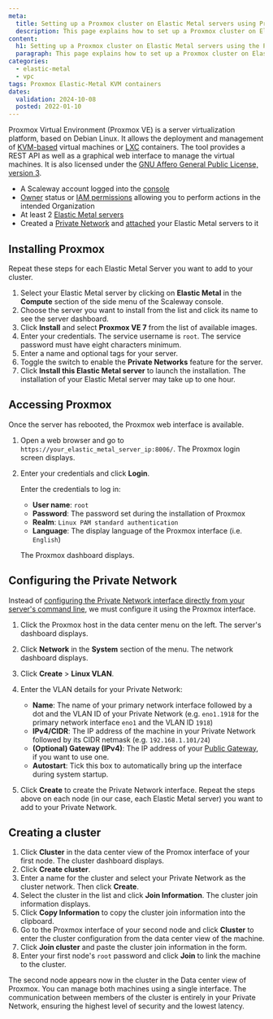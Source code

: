 ```yaml
---
meta:
  title: Setting up a Proxmox cluster on Elastic Metal servers using Private Networks
  description: This page explains how to set up a Proxmox cluster on Elastic Metal servers using the Private Networks feature
content:
  h1: Setting up a Proxmox cluster on Elastic Metal servers using the Private Networks feature
  paragraph: This page explains how to set up a Proxmox cluster on Elastic Metal servers using the Private Networks feature
categories:
  - elastic-metal
  - vpc
tags: Proxmox Elastic-Metal KVM containers
dates:
  validation: 2024-10-08
  posted: 2022-01-10
---
```


Proxmox Virtual Environment (Proxmox VE) is a server virtualization platform, based on Debian Linux. It allows the deployment and management of [KVM-based](https://www.linux-kvm.org/page/Main_Page) virtual machines or [LXC](https://linuxcontainers.org/) containers. The tool provides a REST API as well as a graphical web interface to manage the virtual machines. It is also licensed under the [GNU Affero General Public License, version 3](https://www.gnu.org/licenses/agpl-3.0.html).

<Macro id="requirements" />

- A Scaleway account logged into the [console](https://console.scaleway.com)
- [Owner](/iam/concepts/#owner) status or [IAM permissions](/iam/concepts/#permission) allowing you to perform actions in the intended Organization
- At least 2 [Elastic Metal servers](https://www.scaleway.com/en/dedibox/)
- Created a [Private Network](/elastic-metal/how-to/use-private-networks/) and [attached](/elastic-metal/how-to/use-private-networks/#how-to-attach-and-detach-elastic-metal-servers-to-a-private-network) your Elastic Metal servers to it

## Installing Proxmox

<Message type="note">
  Repeat these steps for each Elastic Metal Server you want to add to your cluster.
</Message>

1. Select your Elastic Metal server by clicking on **Elastic Metal** in the **Compute** section of the side menu of the Scaleway console.
2. Choose the server you want to install from the list and click its name to see the server dashboard.
3. Click **Install** and select **Proxmox VE 7** from the list of available images.
    <Lightbox src="scaleway-proxmox-image.webp" alt="" />
4. Enter your credentials. The service username is `root`. The service password must have eight characters minimum.
5. Enter a name and optional tags for your server.
6. Toggle the switch to enable the **Private Networks** feature for the server.
7. Click **Install this Elastic Metal server** to launch the installation.
    <Message type="note">
      The installation of your Elastic Metal server may take up to one hour.
    </Message>

## Accessing Proxmox

Once the server has rebooted, the Proxmox web interface is available.

1. Open a web browser and go to `https://your_elastic_metal_server_ip:8006/`. The Proxmox login screen displays.
2. Enter your credentials and click **Login**.

    Enter the credentials to log in:

      - **User name**: `root`
      - **Password**: The password set during the installation of Proxmox
      - **Realm**: `Linux PAM standard authentication`
      - **Language**: The display language of the Proxmox interface (i.e. `English`)

    The Proxmox dashboard displays.

## Configuring the Private Network

Instead of [configuring the Private Network interface directly from your server's command line](/elastic-metal/how-to/use-private-networks/#how-to-configure-the-network-interface-on-your-elastic-metal-server-for-private-networks), we must configure it using the Proxmox interface.

1. Click the Proxmox host in the data center menu on the left. The server's dashboard displays.
2. Click **Network** in the **System** section of the menu. The network dashboard displays.
3. Click **Create** > **Linux VLAN**.
    <Lightbox src="scaleway-proxmox-network-dashboard.webp" alt="" />
4. Enter the VLAN details for your Private Network:
    <Lightbox src="scaleway-proxmox-vlan-details.webp" alt="" />

    * **Name**: The name of your primary network interface followed by a dot and the VLAN ID of your Private Network (e.g. `eno1.1918` for the primary network interface `eno1` and the VLAN ID `1918`)
    * **IPv4/CIDR**: The IP address of the machine in your Private Network followed by its CIDR netmask (e.g. `192.168.1.101/24`)
    * **(Optional) Gateway (IPv4)**: The IP address of your [Public Gateway](/public-gateways/concepts/#public-gateway), if you want to use one.
    * **Autostart**: Tick this box to automatically bring up the interface during system startup.
5. Click **Create** to create the Private Network interface.
    <Message type="note">
      Repeat the steps above on each node (in our case, each Elastic Metal server) you want to add to your Private Network.
    </Message>

## Creating a cluster 

1. Click **Cluster** in the data center view of the Promox interface of your first node. The cluster dashboard displays.
    <Lightbox src="scaleway-proxmox-cluster-overview.webp" alt="" />
2. Click **Create cluster**.
3. Enter a name for the cluster and select your Private Network as the cluster network. Then click **Create**.
    <Lightbox src="scaleway-proxmox-create-cluster.webp" alt="" />
4. Select the cluster in the list and click **Join Information**. The cluster join information displays.
    <Lightbox src="scaleway-proxmox-cluster-list.webp" alt="" />
5. Click **Copy Information** to copy the cluster join information into the clipboard.
6. Go to the Proxmox interface of your second node and click **Cluster** to enter the cluster configuration from the data center view of the machine.
7. Click **Join cluster** and paste the cluster join information in the form.
8. Enter your first node's `root` password and click **Join** to link the machine to the cluster.
    <Lightbox src="scaleway-proxmox-join-cluster.webp" alt="" />

The second node appears now in the cluster in the Data center view of Proxmox. You can manage both machines using a single interface. The communication between members of the cluster is entirely in your Private Network, ensuring the highest level of security and the lowest latency.

<Lightbox src="scaleway-proxmox-cluster-created.webp" alt="" />